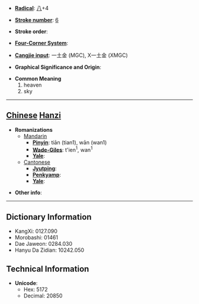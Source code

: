 * '''[[Wiktionary:Chinese radical index| Radical]]''': [[Wiktionary:Chinese radical index 八|八]]+4

* '''[[Wiktionary:Chinese total strokes index|Stroke number]]''': [[Wiktionary:Chinese total strokes index 6|6]]

* '''Stroke order''': 

* '''[[Wiktionary:Chinese four corner index|Four-Corner System]]''': 

* '''[[Wiktionary:Chinese Cangjie index|Cangjie input]]''': 一土金 (MGC), X一土金 (XMGC)

* '''Graphical Significance and Origin''': 

* '''Common Meaning'''
*#heaven
*# sky


----

== [[Chinese]] [[Hanzi]] ==

* '''Romanizations'''
** [[Mandarin]]
*** '''[[Pinyin]]''': tiān (tian1), wān (wan1)
*** '''[[Wade-Giles]]''': t'ien<sup>1</sup>, wan<sup>1</sup>
*** '''[[Yale]]''': 
**[[Cantonese]]
***'''[[Jyutping]]''':
***'''[[Penkyamp]]''': 
***'''[[Yale]]''': 

* '''Other info''': 

----

== Dictionary Information ==

* KangXi: 0127.090
* Morobashi: 01461
* Dae Jaweon: 0284.030
* Hanyu Da Zidian: 10242.050

== Technical Information ==

* '''Unicode''':
** Hex: 5172
** Decimal: 20850